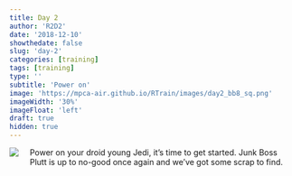 ```yaml
---
title: Day 2
author: 'R2D2'
date: '2018-12-10'
showthedate: false
slug: 'day-2'
categories: [training]
tags: [training]
type: ''
subtitle: 'Power on'
image: 'https://mpca-air.github.io/RTrain/images/day2_bb8_sq.png' 
imageWidth: '30%'
imageFloat: 'left'
draft: true
hidden: true
---
```


![](https://mpca-air.github.io/RTrain/images/day2_bb8_sq.png){style="float: left; margin-right: 20px; margin-bottom: 10px;"}

Power on your droid young Jedi, it's time to get started. Junk Boss Plutt is up to no-good once again and we've got some scrap to find.

<br><br>

<div style="clear: left;">
